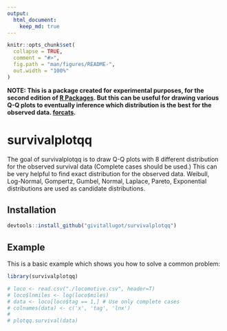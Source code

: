 ```yaml
---
output: 
  html_document:
    keep_md: true
---
```


<!-- README.md is generated from README.Rmd. Please edit that file -->

```r
knitr::opts_chunk$set(
  collapse = TRUE,
  comment = "#>",
  fig.path = "man/figures/README-",
  out.width = "100%"
)
```

**NOTE: This is a package created for experimental purposes, for the second edition of [R Packages](https://r-pkgs.org). But this can be useful for drawing various Q-Q plots to eventually inference which distribution is the best for the observed data. [forcats](https://forcats.tidyverse.org).**

# survivalplotqq

<!-- badges: start -->
<!-- badges: end -->

The goal of survivalplotqq is to draw Q-Q plots with 8 different distribution for the observed survival data (Complete cases should be used.) This can be very helpful to find exact distribution for the observed data. Weibull, Log-Normal, Gompertz, Gumbel, Normal, Laplace, Pareto, Exponential distributions are used as candidate distributions.

## Installation

``` r
devtools::install_github("givitallugot/survivalplotqq")
```

## Example

This is a basic example which shows you how to solve a common problem:

```r
library(survivalplotqq)

# loco <- read.csv("./locomotive.csv", header=T)
# loco$lnmiles <- log(loco$miles)
# data <- loco[loco$tag == 1,] # Use only complete cases
# colnames(data) <- c('x', 'tag', 'lnx')
# 
# plotqq.survival(data)
```
